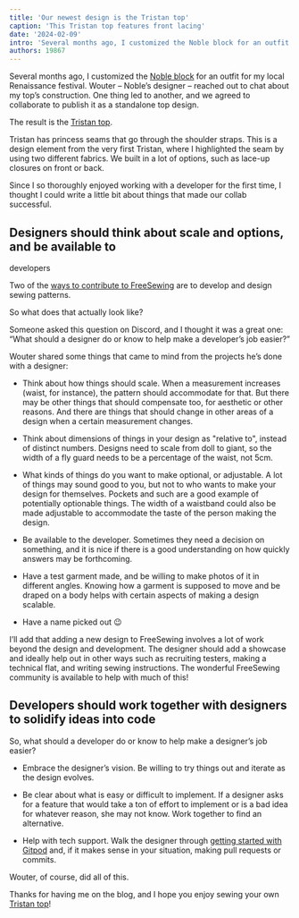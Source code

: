 ```yaml
---
title: 'Our newest design is the Tristan top'
caption: 'This Tristan top features front lacing'
date: '2024-02-09'
intro: 'Several months ago, I customized the Noble block for an outfit for my local Renaissance festival. Wouter – Noble’s designer – reached out to chat about my top’s construction. One thing led to another, and we agreed to collaborate to publish it as a standalone top design.'
authors: 19867
---
```


Several months ago, I customized the [Noble
block](https://freesewing.org/designs/noble) for an outfit for my local
Renaissance festival. Wouter – Noble’s designer – reached out to chat about my
top’s construction. One thing led to another, and we agreed to collaborate to
publish it as a standalone top design.

<!-- truncate -->

The result is the [Tristan top](https://freesewing.org/docs/designs/tristan).

Tristan has princess seams that go through the shoulder straps. This is a
design element from the very first Tristan, where I highlighted the seam by
using two different fabrics. We built in a lot of options, such as lace-up
closures on front or back.

Since I so thoroughly enjoyed working with a developer for the first time, I
thought I could write a little bit about things that made our collab
successful.

## Designers should think about scale and options, and be available to

developers

Two of the [ways to contribute to
FreeSewing](https://freesewing.dev/howtos/ways-to-contribute) are to develop
and design sewing patterns.

So what does that actually look like?

Someone asked this question on Discord, and I thought it was a great one: “What
should a designer do or know to help make a developer’s job easier?”

Wouter shared some things that came to mind from the projects he’s done with a
designer:

- Think about how things should scale. When a measurement increases (waist, for
  instance), the pattern should accommodate for that. But there may be other
  things that should compensate too, for aesthetic or other reasons. And there
  are things that should change in other areas of a design when a certain
  measurement changes.

- Think about dimensions of things in your design as "relative to", instead of
  distinct numbers. Designs need to scale from doll to giant, so the width of a
  fly guard needs to be a percentage of the waist, not 5cm.

- What kinds of things do you want to make optional, or adjustable. A lot of
  things may sound good to you, but not to who wants to make your design for
  themselves. Pockets and such are a good example of potentially optionable
  things. The width of a waistband could also be made adjustable to accommodate
  the taste of the person making the design.

- Be available to the developer. Sometimes they need a decision on something,
  and it is nice if there is a good understanding on how quickly answers may be
  forthcoming.

- Have a test garment made, and be willing to make photos of it in different
  angles. Knowing how a garment is supposed to move and be draped on a body
  helps with certain aspects of making a design scalable.

- Have a name picked out :wink:

I’ll add that adding a new design to FreeSewing involves a lot of work beyond
the design and development. The designer should add a showcase and ideally help
out in other ways such as recruiting testers, making a technical flat, and
writing sewing instructions. The wonderful FreeSewing community is available to
help with much of this!

## Developers should work together with designers to solidify ideas into code

So, what should a developer do or know to help make a designer’s job easier?

- Embrace the designer’s vision. Be willing to try things out and iterate as
  the design evolves.

- Be clear about what is easy or difficult to implement. If a designer asks for
  a feature that would take a ton of effort to implement or is a bad idea for
  whatever reason, she may not know. Work together to find an alternative.

- Help with tech support. Walk the designer through [getting started with
  Gitpod](https://freesewing.dev/tutorials/getting-started-gitpod) and, if it
  makes sense in your situation, making pull requests or commits.

Wouter, of course, did all of this.

Thanks for having me on the blog, and I hope you enjoy sewing your own [Tristan
top](https://freesewing.org/docs/designs/tristan)!
